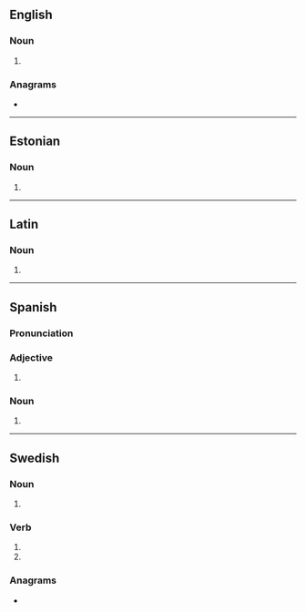 ==English==

===Noun===
{{head|en|noun form}}

# {{plural of|en|rea}}

===Anagrams===
* {{anagrams|en|a=aers|AREs|ARSE|Ares|EARs|ERAs|Ersa|SERA|Sear|ares|arse|ears|eras|rase|sare|sear|sera}}

----

==Estonian==

===Noun===
{{head|et|noun form}}

# {{noun form of|et|rida||ine|s}}

----

==Latin==

===Noun===
{{la-noun-form|reās|g=f}}

# {{inflection of|la|rea||acc|p}}

----

==Spanish==

===Pronunciation===
{{es-pr}}

===Adjective===
{{head|es|adjective form|g=f-p}}

# {{adj form of|es|reo||f|p}}

===Noun===
{{head|es|noun form}}

# {{plural of|es|rea}}

----

==Swedish==

===Noun===
{{head|sv|noun form}}

# {{sv-noun-form-indef-gen|rea}}

===Verb===
{{head|sv|verb form}}

# {{sv-verb-form-inf-pass|rea}}
# {{sv-verb-form-pre-pass|rea}}

===Anagrams===
* {{anagrams|sv|a=aers|Ares|Esra|eras|resa}}